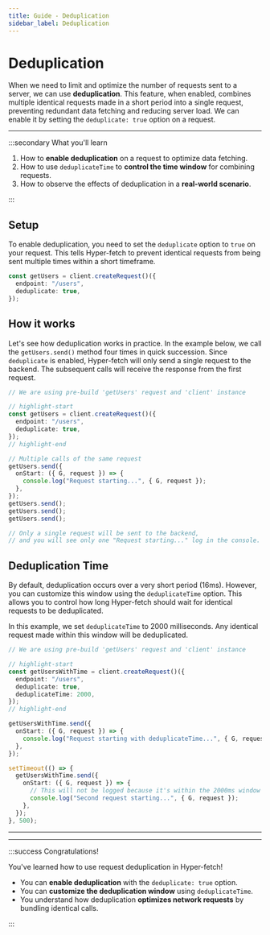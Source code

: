 ```yaml
---
title: Guide - Deduplication
sidebar_label: Deduplication
---
```


# Deduplication

When we need to limit and optimize the number of requests sent to a server, we can use **deduplication**. This feature,
when enabled, combines multiple identical requests made in a short period into a single request, preventing redundant
data fetching and reducing server load. We can enable it by setting the `deduplicate: true` option on a request.

---

:::secondary What you'll learn

1.  How to **enable deduplication** on a request to optimize data fetching.
2.  How to use `deduplicateTime` to **control the time window** for combining requests.
3.  How to observe the effects of deduplication in a **real-world scenario**.

:::

## Setup

To enable deduplication, you need to set the `deduplicate` option to `true` on your request. This tells Hyper-fetch to
prevent identical requests from being sent multiple times within a short timeframe.

```ts
const getUsers = client.createRequest()({
  endpoint: "/users",
  deduplicate: true,
});
```

## How it works

Let's see how deduplication works in practice. In the example below, we call the `getUsers.send()` method four times in
quick succession. Since `deduplicate` is enabled, Hyper-fetch will only send a single request to the backend. The
subsequent calls will receive the response from the first request.

```ts live
// We are using pre-build 'getUsers' request and 'client' instance

// highlight-start
const getUsers = client.createRequest()({
  endpoint: "/users",
  deduplicate: true,
});
// highlight-end

// Multiple calls of the same request
getUsers.send({
  onStart: ({ G, request }) => {
    console.log("Request starting...", { G, request });
  },
});
getUsers.send();
getUsers.send();
getUsers.send();

// Only a single request will be sent to the backend,
// and you will see only one "Request starting..." log in the console.
```

## Deduplication Time

By default, deduplication occurs over a very short period (16ms). However, you can customize this window using the
`deduplicateTime` option. This allows you to control how long Hyper-fetch should wait for identical requests to be
deduplicated.

In this example, we set `deduplicateTime` to 2000 milliseconds. Any identical request made within this window will be
deduplicated.

```ts live
// We are using pre-build 'getUsers' request and 'client' instance

// highlight-start
const getUsersWithTime = client.createRequest()({
  endpoint: "/users",
  deduplicate: true,
  deduplicateTime: 2000,
});
// highlight-end

getUsersWithTime.send({
  onStart: ({ G, request }) => {
    console.log("Request starting with deduplicateTime...", { G, request });
  },
});

setTimeout(() => {
  getUsersWithTime.send({
    onStart: ({ G, request }) => {
      // This will not be logged because it's within the 2000ms window
      console.log("Second request starting...", { G, request });
    },
  });
}, 500);
```

---

<LinkCard
  type="docs"
  title="Dispatcher"
  description="To learn more about deduplication and alternative request modes, you can visit the Dispatcher docs."
  to="/docs/core/dispatcher#dispatching-modes"
/>

---

:::success Congratulations!

You've learned how to use request deduplication in Hyper-fetch!

- You can **enable deduplication** with the `deduplicate: true` option.
- You can **customize the deduplication window** using `deduplicateTime`.
- You understand how deduplication **optimizes network requests** by bundling identical calls.

:::

